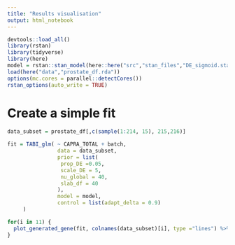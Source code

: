```yaml
---
title: "Results visualisation"
output: html_notebook
---
```


```r
devtools::load_all()
library(rstan)
library(tidyverse)
library(here)
model = rstan::stan_model(here::here("src","stan_files","DE_sigmoid.stan"))
load(here("data","prostate_df.rda"))
options(mc.cores = parallel::detectCores())
rstan_options(auto_write = TRUE)
```


# Create a simple fit

```r
data_subset = prostate_df[,c(sample(1:214, 15), 215,216)]

fit = TABI_glm( ~ CAPRA_TOTAL + batch, 
                data = data_subset, 
                prior = list( 
                 prop_DE =0.05,
                 scale_DE = 5, 	
                 nu_global = 40,
                 slab_df = 40
                ),
                model = model,
                control = list(adapt_delta = 0.9)
     )
```

```r
for(i in 11) {
  plot_generated_gene(fit, colnames(data_subset)[i], type ="lines") %>% print()
}
```

